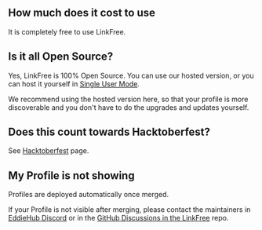 
## How much does it cost to use

It is completely free to use LinkFree.

## Is it all Open Source?

Yes, LinkFree is 100% Open Source. You can use our hosted version, or you can host it yourself in [Single User Mode](docs/single-user-mode). 

We recommend using the hosted version here, so that your profile is more discoverable and you don't have to do the upgrades and updates yourself.

## Does this count towards Hacktoberfest?

See [Hacktoberfest](docs/hacktoberfest) page.

## My Profile is not showing

Profiles are deployed automatically once merged. 

If your Profile is not visible after merging, please contact the maintainers in [EddieHub Discord](https://discord.eddiehub.org) or in the [GitHub Discussions in the LinkFree](http://github.com/EddieHubCommunity/LinkFree/discussions) repo.

